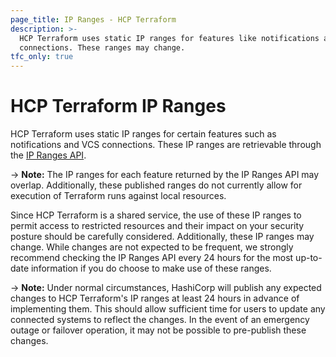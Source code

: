 ```yaml
---
page_title: IP Ranges - HCP Terraform
description: >-
  HCP Terraform uses static IP ranges for features like notifications and VCS
  connections. These ranges may change.
tfc_only: true
---
```


# HCP Terraform IP Ranges

HCP Terraform uses static IP ranges for certain features such as notifications and VCS connections. These IP ranges are retrievable through the [IP Ranges API](/terraform/cloud-docs/api-docs/ip-ranges).

-> **Note:** The IP ranges for each feature returned by the IP Ranges API may overlap. Additionally, these published ranges do not currently allow for execution of Terraform runs against local resources.

Since HCP Terraform is a shared service, the use of these IP ranges to permit access to restricted resources and their impact on your security posture should be carefully considered. Additionally, these IP ranges may change. While changes are not expected to be frequent, we strongly recommend checking the IP Ranges API every 24 hours for the most up-to-date information if you do choose to make use of these ranges.

-> **Note:** Under normal circumstances, HashiCorp will publish any expected changes to HCP Terraform's IP ranges at least 24 hours in advance of implementing them. This should allow sufficient time for users to update any connected systems to reflect the changes. In the event of an emergency outage or failover operation, it may not be possible to pre-publish these changes.
